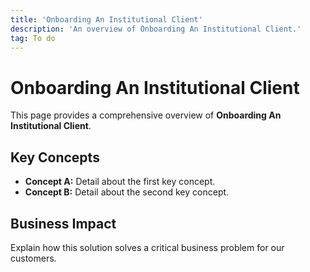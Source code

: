 ```yaml
---
title: 'Onboarding An Institutional Client'
description: 'An overview of Onboarding An Institutional Client.'
tag: To do
---
```


# Onboarding An Institutional Client

This page provides a comprehensive overview of **Onboarding An Institutional Client**.

## Key Concepts

* **Concept A:** Detail about the first key concept.
* **Concept B:** Detail about the second key concept.

## Business Impact

Explain how this solution solves a critical business problem for our customers.
